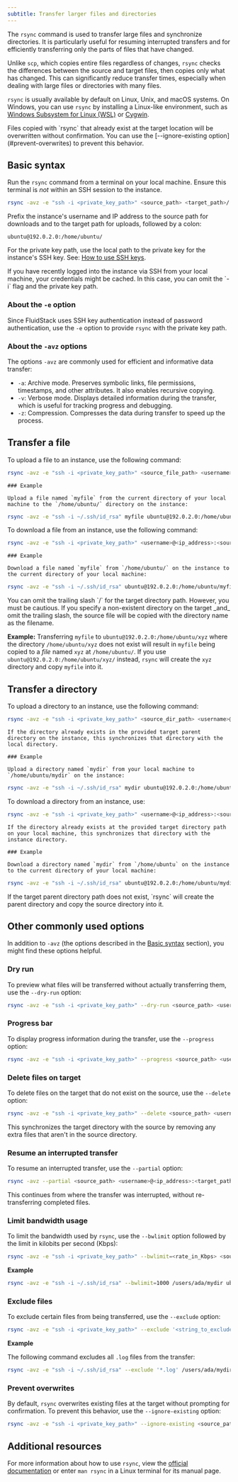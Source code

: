 ---
subtitle: Transfer larger files and directories
---

The `rsync` command is used to transfer large files and synchronize directories. It is particularly useful for resuming interrupted transfers and for efficiently transferring only the parts of files that have changed.

Unlike `scp`, which copies entire files regardless of changes, `rsync` checks the differences between the source and target files, then copies only what has changed. This can significantly reduce transfer times, especially when dealing with large files or directories with many files.

`rsync` is usually available by default on Linux, Unix, and macOS systems. On Windows, you can use `rsync` by installing a Linux-like environment, such as [Windows Subsystem for Linux (WSL)](https://learn.microsoft.com/en-us/windows/wsl/install) or [Cygwin](https://www.cygwin.com/install.html).

<Warning title="Warning">
  Files copied with `rsync` that already exist at the target location will be overwritten without confirmation. You can use the [--ignore-existing option](#prevent-overwrites) to prevent this behavior.
</Warning>

## Basic syntax

Run the `rsync` command from a terminal on your local machine. Ensure this terminal is _not_ within an SSH session to the instance.

```bash
rsync -avz -e "ssh -i <private_key_path>" <source_path> <target_path>/
```

Prefix the instance's username and IP address to the source path for downloads and to the target path for uploads, followed by a colon:

```text Example of a full instance path
ubuntu@192.0.2.0:/home/ubuntu/
```

For the private key path, use the local path to the private key for the instance's SSH key. See: [How to use SSH keys](/ssh/use-ssh-keys).

<Tip title="Tip">
  If you have recently logged into the instance via SSH from your local machine, your credentials might be cached. In this case, you can omit the `-i` flag and the private key path. 
</Tip>

### About the `-e` option

Since FluidStack uses SSH key authentication instead of password authentication, use the `-e` option to provide `rsync` with the private key path.

### About the `-avz` options

The options `-avz` are commonly used for efficient and informative data transfer:

- `-a`: Archive mode. Preserves symbolic links, file permissions, timestamps, and other attributes. It also enables recursive copying.
- `-v`: Verbose mode. Displays detailed information during the transfer, which is useful for tracking progress and debugging.
- `-z`: Compression. Compresses the data during transfer to speed up the process.

## Transfer a file

<Tabs>
  <Tab title="Upload a file">
    To upload a file to an instance, use the following command:

```bash
rsync -avz -e "ssh -i <private_key_path>" <source_file_path> <username>@<ip_address>:<target_dir_path>/
```

    ### Example

    Upload a file named `myfile` from the current directory of your local machine to the `/home/ubuntu/` directory on the instance:

```bash
rsync -avz -e "ssh -i ~/.ssh/id_rsa" myfile ubuntu@192.0.2.0:/home/ubuntu/
```

  </Tab>

  <Tab title="Download a file">
    To download a file from an instance, use the following command:

```bash
rsync -avz -e "ssh -i <private_key_path>" <username>@<ip_address>:<source_file_path> <target_dir_path>/
```

    ### Example

    Download a file named `myfile` from `/home/ubuntu/` on the instance to the current directory of your local machine:

```bash
rsync -avz -e "ssh -i ~/.ssh/id_rsa" ubuntu@192.0.2.0:/home/ubuntu/myfile ./
```
  </Tab>
</Tabs>

<Warning title="Warning">
  You can omit the trailing slash `/` for the target directory path. However, you must be cautious. If you specify a non-existent directory on the target _and_ omit the trailing slash, the source file will be copied with the directory name as the filename.

  **Example:** Transferring `myfile` to `ubuntu@192.0.2.0:/home/ubuntu/xyz` where the directory `/home/ubuntu/xyz` does not exist will result in `myfile` being copied to a _file_ named `xyz` at `/home/ubuntu/`. If you use `ubuntu@192.0.2.0:/home/ubuntu/xyz/` instead, `rsync` will create the `xyz` directory and copy `myfile` into it.
</Warning>

## Transfer a directory

<Tabs>
  <Tab title="Upload a directory">
    To upload a directory to an instance, use the following command:

```bash
rsync -avz -e "ssh -i <private_key_path>" <source_dir_path> <username>@<ip_address>:<target_parent_dir_path>/
```

    If the directory already exists in the provided target parent directory on the instance, this synchronizes that directory with the local directory.

    ### Example

    Upload a directory named `mydir` from your local machine to `/home/ubuntu/mydir` on the instance:

```bash
rsync -avz -e "ssh -i ~/.ssh/id_rsa" mydir ubuntu@192.0.2.0:/home/ubuntu/
```
  </Tab>

  <Tab title="Download a directory">
    To download a directory from an instance, use:

```bash
rsync -avz -e "ssh -i <private_key_path>" <username>@<ip_address>:<source_dir_path> <target_dir_path>/
```

    If the directory already exists at the provided target directory path on your local machine, this synchronizes that directory with the instance directory.

    ### Example

    Download a directory named `mydir` from `/home/ubuntu` on the instance to the current directory of your local machine:

```bash
rsync -avz -e "ssh -i ~/.ssh/id_rsa" ubuntu@192.0.2.0:/home/ubuntu/mydir ./
```

  </Tab>
</Tabs>

<Note title="Note">
  If the target parent directory path does not exist, `rsync` will create the parent directory and copy the source directory into it. 
</Note>

## Other commonly used options

In addition to `-avz` (the options described in the [Basic syntax](#basic-syntax) section), you might find these options helpful. 

### Dry run

To preview what files will be transferred without actually transferring them, use the `--dry-run` option:

```bash
rsync -avz -e "ssh -i <private_key_path>" --dry-run <source_path> <username>@<ip_address>:<target_path>/
```

### Progress bar

To display progress information during the transfer, use the `--progress` option:

```bash
rsync -avz -e "ssh -i <private_key_path>" --progress <source_path> <username>@<ip_address>:<target_path>/
```

### Delete files on target

To delete files on the target that do not exist on the source, use the `--delete` option:

```bash
rsync -avz -e "ssh -i <private_key_path>" --delete <source_path> <username>@<ip_address>:<target_path>/
```

This synchronizes the target directory with the source by removing any extra files that aren't in the source directory.

### Resume an interrupted transfer

To resume an interrupted transfer, use the `--partial` option:

```bash
rsync -avz --partial <source_path> <username>@<ip_address>:<target_path>/
```

This continues from where the transfer was interrupted, without re-transferring completed files.

### Limit bandwidth usage

To limit the bandwidth used by `rsync`, use the `--bwlimit` option followed by the limit in kilobits per second (Kbps):

```bash
rsync -avz -e "ssh -i <private_key_path>" --bwlimit=<rate_in_Kbps> <source_path> <username>@<ip_address>:<target_path>/
```

**Example**

```bash
rsync -avz -e "ssh -i ~/.ssh/id_rsa" --bwlimit=1000 /users/ada/mydir ubuntu@192.0.2.0:/home/ubuntu/mydir/
```

### Exclude files

To exclude certain files from being transferred, use the `--exclude` option:

```bash
rsync -avz -e "ssh -i <private_key_path>" --exclude '<string_to_exclude>' <source_path> <username>@<ip_address>:<target_path>/
```

**Example**

The following command excludes all `.log` files from the transfer:

```bash
rsync -avz -e "ssh -i ~/.ssh/id_rsa" --exclude '*.log' /users/ada/mydir ubuntu@192.0.2.0:/home/ubuntu/mydir/
```

### Prevent overwrites

By default, `rsync` overwrites existing files at the target without prompting for confirmation. To prevent this behavior, use the `--ignore-existing` option:

```bash
rsync -avz -e "ssh -i <private_key_path>" --ignore-existing <source_path> <username>@<ip_address>:<target_path>/
```

## Additional resources

For more information about how to use `rsync`, view the [official documentation](https://rsync.samba.org/documentation.html) or enter `man rsync` in a Linux terminal for its manual page.